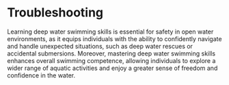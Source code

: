 
# Troubleshooting

Learning deep water swimming skills is essential for safety in open water environments, as it equips individuals with the ability to confidently navigate and handle unexpected situations, such as deep water rescues or accidental submersions. Moreover, mastering deep water swimming skills enhances overall swimming competence, allowing individuals to explore a wider range of aquatic activities and enjoy a greater sense of freedom and confidence in the water.
<br></br>
<Cards>
<Card
  title="Treading Water"
  href="/guide/basicskills/entering"
/>
<Card
  title="Survival Float"
  href="/guide/basicskills/entering"
/>
<Card
  title="Surface Dives"
  href="/guide/basicskills/entering"
/>
<Card
  title="Stride Entry"
  href="/guide/basicskills/entering"
/>
<Card
  title="Dives"
  href="/guide/basicskills/entering"
/>
</Cards>